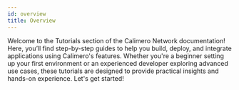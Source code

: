 ```yaml
---
id: overview
title: Overview
---
```


Welcome to the Tutorials section of the Calimero Network documentation! Here,
you’ll find step-by-step guides to help you build, deploy, and integrate
applications using Calimero's features. Whether you're a beginner setting up
your first environment or an experienced developer exploring advanced use cases,
these tutorials are designed to provide practical insights and hands-on
experience. Let's get started!
